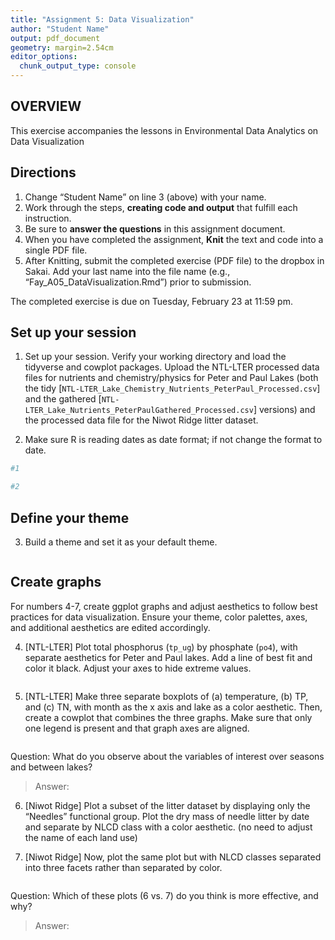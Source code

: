 ```yaml
---
title: "Assignment 5: Data Visualization"
author: "Student Name"
output: pdf_document
geometry: margin=2.54cm
editor_options: 
  chunk_output_type: console
---
```


## OVERVIEW

This exercise accompanies the lessons in Environmental Data Analytics on Data Visualization 

## Directions
1. Change "Student Name" on line 3 (above) with your name.
2. Work through the steps, **creating code and output** that fulfill each instruction.
3. Be sure to **answer the questions** in this assignment document.
4. When you have completed the assignment, **Knit** the text and code into a single PDF file.
5. After Knitting, submit the completed exercise (PDF file) to the dropbox in Sakai. Add your last name into the file name (e.g., "Fay_A05_DataVisualization.Rmd") prior to submission.

The completed exercise is due on Tuesday, February 23 at 11:59 pm.



## Set up your session 
1. Set up your session. Verify your working directory and load the tidyverse 
and cowplot packages. Upload the NTL-LTER processed data files for nutrients 
and chemistry/physics for Peter and Paul Lakes (both the tidy 
[`NTL-LTER_Lake_Chemistry_Nutrients_PeterPaul_Processed.csv`] and the gathered
[`NTL-LTER_Lake_Nutrients_PeterPaulGathered_Processed.csv`] versions) and 
the processed data file for the Niwot Ridge litter dataset. 

2. Make sure R is reading dates as date format; if not change the format to date.

```r
#1 

#2 

```
## Define your theme
3. Build a theme and set it as your default theme.

```r


```

## Create graphs
For numbers 4-7, create ggplot graphs and adjust aesthetics to follow best practices for data visualization. Ensure your theme, color palettes, axes, and additional aesthetics are edited accordingly.

4. [NTL-LTER] Plot total phosphorus (`tp_ug`) by phosphate (`po4`), with separate aesthetics for Peter and Paul lakes. Add a line of best fit and color it black. Adjust your axes to hide extreme values.

```r


```


5. [NTL-LTER] Make three separate boxplots of (a) temperature, (b) TP, and (c) TN, with month as the x axis and lake as a color aesthetic. Then, create a cowplot that combines the three graphs. Make sure that only one legend is present and that graph axes are aligned.

```r


```

Question: What do you observe about the variables of interest over seasons and between lakes? 

> Answer: 

6. [Niwot Ridge] Plot a subset of the litter dataset by displaying only the "Needles" functional group. Plot the dry mass of needle litter by date and separate by NLCD class with a color aesthetic. (no need to adjust the name of each land use)

7. [Niwot Ridge] Now, plot the same plot but with NLCD classes separated into three facets rather than separated by color. 

```r

```
Question: Which of these plots (6 vs. 7) do you think is more effective, and why? 

> Answer:
